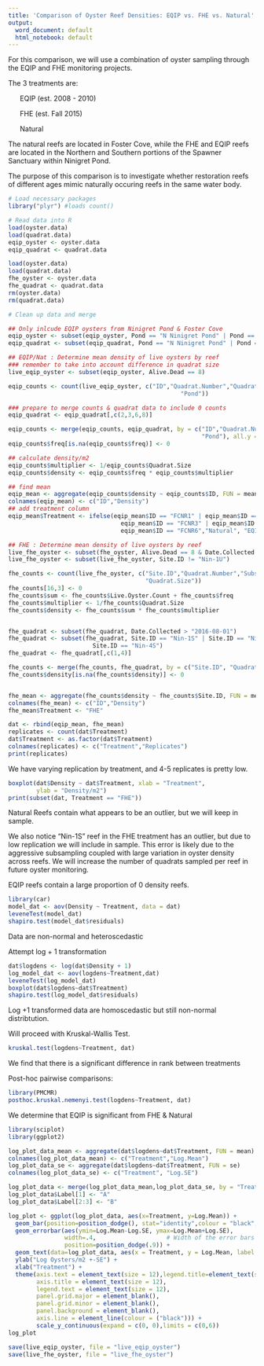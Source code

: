 ---
title: 'Comparison of Oyster Reef Densities: EQIP vs. FHE vs. Natural'
output:
  word_document: default
  html_notebook: default
---

For this comparison, we will use a combination of oyster sampling through the EQIP and FHE monitoring projects.

The 3 treatments are:

  <ul>EQIP (est. 2008 - 2010)</ul>
  <ul>FHE (est. Fall 2015)</ul>
  <ul>Natural</ul>


The natural reefs are located in Foster Cove, while the FHE and EQIP reefs are located in the Northern and Southern portions of the Spawner Sanctuary within Ninigret Pond.

The purpose of this comparison is to investigate whether restoration reefs of different ages mimic naturally occuring reefs in the same water body.


```{r echo = FALSE}
# Load necessary packages
library("plyr") #loads count()

# Read data into R
load(oyster.data)
load(quadrat.data)
eqip_oyster <- oyster.data
eqip_quadrat <- quadrat.data

load(oyster.data)
load(quadrat.data)
fhe_oyster <- oyster.data
fhe_quadrat <- quadrat.data
rm(oyster.data)
rm(quadrat.data)

# Clean up data and merge

## Only inlcude EQIP oysters from Ninigret Pond & Foster Cove
eqip_oyster <- subset(eqip_oyster, Pond == "N Ninigret Pond" | Pond == "S Ninigret Pond" | Pond == "Foster Cove")
eqip_quadrat <- subset(eqip_quadrat, Pond == "N Ninigret Pond" | Pond == "S Ninigret Pond" | Pond == "Foster Cove")

## EQIP/Nat : Determine mean density of live oysters by reef
### remember to take into account difference in quadrat size
live_eqip_oyster <- subset(eqip_oyster, Alive.Dead == 8)

eqip_counts <- count(live_eqip_oyster, c("ID","Quadrat.Number","Quadrat.Size",
                                                 "Pond"))

### prepare to merge counts & quadrat data to include 0 counts
eqip_quadrat <- eqip_quadrat[,c(2,3,6,8)]

eqip_counts <- merge(eqip_counts, eqip_quadrat, by = c("ID","Quadrat.Number","Quadrat.Size",
                                                       "Pond"), all.y = TRUE)
eqip_counts$freq[is.na(eqip_counts$freq)] <- 0

## calculate density/m2
eqip_counts$multiplier <- 1/eqip_counts$Quadrat.Size
eqip_counts$density <- eqip_counts$freq * eqip_counts$multiplier

## find mean
eqip_mean <- aggregate(eqip_counts$density ~ eqip_counts$ID, FUN = mean)
colnames(eqip_mean) <- c("ID","Density")
## add treatment column
eqip_mean$Treatment <- ifelse(eqip_mean$ID == "FCNR1" | eqip_mean$ID == "FCNR2" | 
                                eqip_mean$ID == "FCNR3" | eqip_mean$ID == "FCNR5" |
                                eqip_mean$ID == "FCNR6","Natural", "EQIP")

## FHE : Determine mean density of live oysters by reef
live_fhe_oyster <- subset(fhe_oyster, Alive.Dead == 8 & Date.Collected > "2016-08-01")
live_fhe_oyster <- subset(live_fhe_oyster, Site.ID != "Nin-1U")

fhe_counts <- count(live_fhe_oyster, c("Site.ID","Quadrat.Number","Subsample.","Live.Oyster.Count",
                                       "Quadrat.Size"))
fhe_counts[16,3] <- 0
fhe_counts$sum <- fhe_counts$Live.Oyster.Count + fhe_counts$freq
fhe_counts$multiplier <- 1/fhe_counts$Quadrat.Size
fhe_counts$density <- fhe_counts$sum * fhe_counts$multiplier


fhe_quadrat <- subset(fhe_quadrat, Date.Collected > "2016-08-01")
fhe_quadrat <- subset(fhe_quadrat, Site.ID == "Nin-1S" | Site.ID == "Nin-2S" | Site.ID == "Nin-3S" |
                        Site.ID == "Nin-4S")
fhe_quadrat <- fhe_quadrat[,c(1,4)]

fhe_counts <- merge(fhe_counts, fhe_quadrat, by = c("Site.ID", "Quadrat.Number"), all = TRUE)
fhe_counts$density[is.na(fhe_counts$density)] <- 0


fhe_mean <- aggregate(fhe_counts$density ~ fhe_counts$Site.ID, FUN = mean)
colnames(fhe_mean) <- c("ID","Density")
fhe_mean$Treatment <- "FHE"

dat <- rbind(eqip_mean, fhe_mean)
replicates <- count(dat$Treatment)
dat$Treatment <- as.factor(dat$Treatment)
colnames(replicates) <- c("Treatment","Replicates")
print(replicates)
```

We have varying replication by treatment, and 4-5 replicates is pretty low.

```{r echo = FALSE}
boxplot(dat$Density ~ dat$Treatment, xlab = "Treatment",
        ylab = "Density/m2")
print(subset(dat, Treatment == "FHE"))
```

Natural Reefs contain what appears to be an outlier, but we will keep in sample.

We also notice "Nin-1S" reef in the FHE treatment has an outlier, but due to low replication we will include in sample.  This error is likely due to the aggressive subsampling coupled with large variation in oyster density across reefs.  We will increase the number of quadrats sampled per reef in future oyster monitoring.

EQIP reefs contain a large proportion of 0 density reefs.  

```{r message = FALSE, warning = FALSE}
library(car)
model_dat <- aov(Density ~ Treatment, data = dat)
leveneTest(model_dat)
shapiro.test(model_dat$residuals)
```

Data are non-normal and heteroscedastic

Attempt log + 1 transformation

```{r warning = FALSE}
dat$logdens <- log(dat$Density + 1)
log_model_dat <- aov(logdens~Treatment,dat)
leveneTest(log_model_dat)
boxplot(dat$logdens~dat$Treatment)
shapiro.test(log_model_dat$residuals)
```

Log +1 transformed data are homoscedastic but still non-normal distribtution.

Will proceed with Kruskal-Wallis Test.

```{r}
kruskal.test(logdens~Treatment, dat)
```

We find that there is a significant difference in rank between treatments

Post-hoc pairwise comparisons:

```{r warning = FALSE}
library(PMCMR)
posthoc.kruskal.nemenyi.test(logdens~Treatment, dat)

```

We determine that EQIP is significant from FHE & Natural

```{r warning=FALSE}
library(sciplot)
library(ggplot2)

log_plot_data_mean <- aggregate(dat$logdens~dat$Treatment, FUN = mean)
colnames(log_plot_data_mean) <- c("Treatment","Log.Mean")
log_plot_data_se <- aggregate(dat$logdens~dat$Treatment, FUN = se)
colnames(log_plot_data_se) <- c("Treatment", "Log.SE")

log_plot_data <- merge(log_plot_data_mean,log_plot_data_se, by = "Treatment")
log_plot_data$Label[1] <- "A"
log_plot_data$Label[2:3] <- "B"

log_plot <- ggplot(log_plot_data, aes(x=Treatment, y=Log.Mean)) + 
  geom_bar(position=position_dodge(), stat="identity",colour = "black", fill = "grey") +
  geom_errorbar(aes(ymin=Log.Mean-Log.SE, ymax=Log.Mean+Log.SE),
                width=.4,                    # Width of the error bars
                position=position_dodge(.9)) +
  geom_text(data=log_plot_data, aes(x = Treatment, y = Log.Mean, label = Label),vjust = -3) +
  ylab("Log Oysters/m2 +-SE") + 
  xlab("Treatment") + 
  theme(axis.text = element_text(size = 12),legend.title=element_text(size=12),
        axis.title = element_text(size = 12),
        legend.text = element_text(size = 12),
        panel.grid.major = element_blank(),
        panel.grid.minor = element_blank(),
        panel.background = element_blank(),
        axis.line = element_line(colour = ("black"))) + 
        scale_y_continuous(expand = c(0, 0),limits = c(0,6))
log_plot

```
```{r echo=FALSE}
save(live_eqip_oyster, file = "live_eqip_oyster")
save(live_fhe_oyster, file = "live_fhe_oyster")
```



